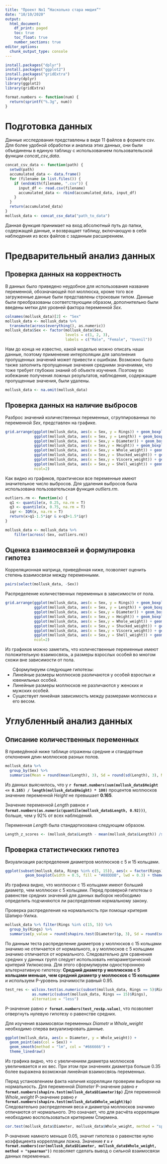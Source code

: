 ```yaml
---
title: "Проект No1 “Насколько стара мидия”"
date: "10/10/2020"
output:
  html_document:
    df_print: paged
    toc: true
    toc_float: true
    number_sections: true
editor_options: 
  chunk_output_type: console
---
```


```r
install.packages("dplyr")
install.packages("ggplot2")
install.packages("gridExtra")
library(dplyr)
library(ggplot2)
library(gridExtra)
```
```r
format.numbers <- function(num) {
  return(sprintf("%.3g", num))
}
```

# Подготовка данных
Данные исследования представлены в виде 11 файлов в формате csv. Для более удобной обработки и анализа этих данных, они были объединены в единую таблицу с использованием пользовательской функции *concat_csv_data*.

```r
concat_csv_data <- function(path) {
  setwd(path)
  accumulated_data <- data.frame()
  for (filename in list.files()) {
    if (endsWith(filename, ".csv")) {
      input_df <- read.csv(filename)
      accumulated_data <- rbind(accumulated_data, input_df)
    }
  }
  return(accumulated_data)
}
mollusk_data <- concat_csv_data("path_to_data")
```
Данная функция принимает на вход абсолютный путь до папки, содержащей данные, и возвращает таблицу, включающую в себя наблюдения из всех файлов с заданным расширением.

# Предварительный анализ данных 

## Проверка данных на корректность
В данных было приведено неудобное для использования название переменной, обозначающей пол моллюска, кроме того все загруженные данные были представлены строковым типом.
Данные были преобразованы соответствующим образом, дополнительно были введены метки для уровней фактора переменной *Sex*.
```r
colnames(mollusk_data)[2] <- "Sex"
mollusk_data <- mollusk_data %>%
  transmute(across(everything(), as.numeric))
mollusk_data$Sex <- factor(mollusk_data$Sex,
                           levels = c(1, 2, 3),
                           labels = c("Male", "Female", "Uvenil"))
```
Нам до конца не известно, какой моделью можно описать наши данные, поэтому применение интерполяции для заполнения пропущенных значений может привести к ошибкам. Возможно было также заполнить пропущенные значения средними значениями, что тоже требует глубоких знаний об объекте изучения. Поэтому во избежание получения ложных результатов, наблюдения, содержащие пропущенные значения, были удалены.
```r
mollusk_data <- na.omit(mollusk_data)
```

## Проверка данных на наличие выбросов

Разброс значений количественных переменных, сгруппированных по переменной *Sex*, представлен на графике. 

```r
grid.arrange(ggplot(mollusk_data, aes(x = Sex, y = Rings)) + geom_boxplot(width = 0.5, fill = "#88DDDB", lwd = 0.3, outlier.size = 0.5) + theme_linedraw(),
             ggplot(mollusk_data, aes(x = Sex, y = Length)) + geom_boxplot(width = 0.5, fill = "#88DDDB", lwd = 0.3) + theme_linedraw(),
             ggplot(mollusk_data, aes(x = Sex,y = Diameter)) + geom_boxplot(width = 0.5, fill = "#88DDDB", lwd = 0.3) + theme_linedraw(),
             ggplot(mollusk_data, aes(x = Sex,y = Height)) + geom_boxplot(width = 0.5, fill = "#88DDDB", lwd = 0.3) + theme_linedraw(),
             ggplot(mollusk_data, aes(x = Sex,y = Whole_weight)) + geom_boxplot(width = 0.5, fill = "#88DDDB", lwd = 0.3) + theme_linedraw(),
             ggplot(mollusk_data, aes(x = Sex,y = Shucked_weight)) + geom_boxplot(width = 0.5, fill = "#88DDDB", lwd = 0.3) + theme_linedraw(),
             ggplot(mollusk_data, aes(x = Sex,y = Viscera_weight)) + geom_boxplot(width = 0.5, fill = "#88DDDB", lwd = 0.3) + theme_linedraw(),
             ggplot(mollusk_data, aes(x = Sex,y = Shell_weight)) + geom_boxplot(width = 0.5, fill = "#88DDDB", lwd = 0.3) + theme_linedraw(),
             ncol=2)
```

Как видно из графиков, практически все переменные имеют значительное число выбросов. Для удаления выбросов была использована пользовательская функция *outliers.rm*.

```r
outliers.rm <- function(x) {
  q1 <- quantile(x, 0.25, na.rm = T)
  q3 <- quantile(x, 0.75, na.rm = T)
  iqr <- IQR(x, na.rm = T)
  return(x>q1-1.5*iqr & x<q3+1.5*iqr)
}

mollusk_data <- mollusk_data %>%
    filter(across(-Sex, outliers.rm))
```

## Оценка взаимосвязей и формулировка гипотез

Корреляционная матрица, приведённая ниже, позволяет оценить степень взаимосвязи между переменными.
```r
pairs(select(mollusk_data, -Sex))
```

Распределение количественных переменных в зависимости от пола.
```r
grid.arrange(ggplot(mollusk_data, aes(x = Sex, y = Rings)) + geom_boxplot(width = 0.5, fill = "#88DDDB", lwd = 0.3, outlier.size = 0.5) + theme_linedraw(),
             ggplot(mollusk_data, aes(x = Sex, y = Length)) + geom_boxplot(width = 0.5, fill = "#88DDDB", lwd = 0.3) + theme_linedraw(),
             ggplot(mollusk_data, aes(x = Sex,y = Diameter)) + geom_boxplot(width = 0.5, fill = "#88DDDB", lwd = 0.3) + theme_linedraw(),
             ggplot(mollusk_data, aes(x = Sex,y = Height)) + geom_boxplot(width = 0.5, fill = "#88DDDB", lwd = 0.3) + theme_linedraw(),
             ggplot(mollusk_data, aes(x = Sex,y = Whole_weight)) + geom_boxplot(width = 0.5, fill = "#88DDDB", lwd = 0.3) + theme_linedraw(),
             ggplot(mollusk_data, aes(x = Sex,y = Shucked_weight)) + geom_boxplot(width = 0.5, fill = "#88DDDB", lwd = 0.3) + theme_linedraw(),
             ggplot(mollusk_data, aes(x = Sex,y = Viscera_weight)) + geom_boxplot(width = 0.5, fill = "#88DDDB", lwd = 0.3) + theme_linedraw(),
             ggplot(mollusk_data, aes(x = Sex,y = Shell_weight)) + geom_boxplot(width = 0.5, fill = "#88DDDB", lwd = 0.3) + theme_linedraw(),
             ncol=2)
```

Из графиков можно заметить, что количественные переменные имеют положительную взаимосвязь, а размеры взрослых особей во многом схожи вне зависимости от пола.
  <ul>
    Сформулируем следующие гипотезы:
    <li>Линейные размеры моллюсков различаются у особей взрослых и ювенильных особей.
    <li>Линейные размеры моллюсков не различаются у женских и мужских особей.
    <li>Существует линейная зависимость между размерами моллюска и его весом.
  </ul>
  

# Углубленный анализ данных

## Описание количественных переменных
В приведённой ниже таблице отражены средние и стандартные отклонения длин моллюсков разных полов.
```r
mollusk_data %>% 
  group_by(Sex) %>% 
  summarise(Mean = round(mean(Length), 3), Sd = round(sd(Length), 3), N = round(length(Length), 3))
```

Из данных выяснилось, что у **`r format.numbers(sum(mollusk_data$Height <= 0.165) / length(mollusk_data$Height) * 100)`** процентов моллюсков значение переменной *Height* не превышает **0.165**.

Значение переменной *Length* равное **`r format.numbers(as.numeric(quantile(mollusk_data$Length, 0.92)))`**, больше, чем у 92% от всех наблюдений.


Переменная *Length* была стандартизована следующим образом.
```r
Length_z_scores <- (mollusk_data$Length - mean(mollusk_data$Length)) /sd(mollusk_data$Length)
```

## Проверка статистических гипотез
Визуализация распределения диаметров моллюсков с 5 и 15 кольцами.
```r
ggplot(subset(mollusk_data, Rings %in% c(5, 15)), aes(x = factor(Rings), y = Diameter)) +
         geom_boxplot(width = 0.5, fill = "#88DDDB", lwd = 0.3) + theme_linedraw()
```

Из графика видно, что моллюски с 15 кольцами имеют больший диаметр, чем моллюски с 5 кольцами.
Перед проверкой гипотезы о равенстве средних значений для данных выборок необходимо определить подчиняются ли распределения нормальному закону.

Проверка распределения на нормальность при помощи критерия Шапиро-Уилка.
```r
mollusk_data %>% filter(Rings %in% c(15, 5)) %>% 
  group_by(Rings) %>%
  summarise(p_value = round(shapiro.test(Diameter)$p, 3), Sd = round(sd(Diameter), 2), Mean = round(mean(Diameter), 2), N = length(Diameter))
```
По данным теста распределение диаметров у моллюсков с 15 кольцами значимо не отличается от нормального, а у моллюсков с 5 кольцами значимо отличается от нормального. Следовательно для сравнения средних у данных групп следует использовать непараметрический критерий Уилкоксона. Для этого сформулируем одностороннюю альтернативную гипотезу: **Средний диаметр у моллюсков с 5 кольцами меньше, чем средний диаметр у моллюсков с 15 кольцами** и используем P-уровень значимости равный 0.95.

```r
test_res <- wilcox.test(as.numeric(subset(mollusk_data, Rings == 5)$Rings),
            as.numeric(subset(mollusk_data, Rings == 15)$Rings),
            alternative = "less")
```
P-значение равно **`r format.numbers(test_res$p.value)`**, что позволяет отвергнуть нулевую гипотезу о равенстве средних.


Для изучения взаимосвязи переменных *Diametr* и *Whole_weight* необходимо сперва визуализировать данные.
```r
ggplot(mollusk_data, aes(x = Diameter, y = Whole_weight)) +
  geom_point(aes(col = Sex)) +
  geom_smooth(method = "lm", col = "#666666") +
  theme_linedraw()
```

Из графика видно, что с увеличением диаметра моллюсков увеличивается и их вес. При этом при значениях диаметра больше 0.35 более выражена возможная линейная взаимосвязь переменных.


Перед установлением факта наличия корреляции проверим выборки на нормальность.
Для переменной *Diameter* Р-значение равно **`r format.numbers(shapiro.test(mollusk_data$Diameter)$p)`**\n
Для переменной *Whole_weight* Р-значение равно **`r format.numbers(shapiro.test(mollusk_data$Whole_weight)$p)`**\n
Следовательно распределения веса и диаметра моллюсков значимо отличаются от нормального.
Это означает, что для расчёта корреляции необходимо воспользоваться критерием Спирмена.
```r
cor.test(mollusk_data$Diameter, mollusk_data$Whole_weight, method = "spearman")
```
Р-значение намного меньше 0.05, значит гипотеза о равенстве нулю коэффициента коррелляции ложна. Значение **r = `r format.numbers(cor(mollusk_data$Diameter, mollusk_data$Whole_weight, method = "spearman"))`** позволяет сделать вывод о сильной взаимосвязи данных переменных.


